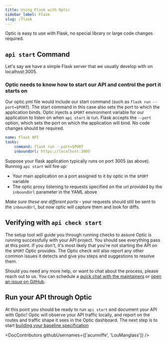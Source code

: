 ```yaml
---
title: Using Flask with Optic
sidebar_label: Flask
slug: /flask
---
```


Optic is easy to use with Flask, no special library or large code changes required.

## `api start` Command

Let's say we have a simple Flask server that we usually develop with on localhost:3005.

### Optic needs to know how to start our API and control the port it starts on

Our optic.yml file would include our start command (such as `flask run --port=$PORT`). The start command in this case also sets the port to which the application binds. Optic injects a `$PORT` environment variable for our application to listen on when `api start` is run. Flask accepts the `--port` option, which sets the port on which the application will bind. No code changes should be required.

``` yaml
name: Flask API
tasks:
    command: flask run --port=$PORT
    inboundUrl: https://localhost:3005
```
Suppose your flask application typically runs on port 3005 (as above). Running `api start` will fire up:

* Your main application on a port assigned to it by optic in the `$PORT` variable
* The optic proxy listening to requests specified on the url provided by the `inboundUrl` parameter in the YAML above

*Make sure these are different ports* - your requests should still be sent to the `inboundUrl`, but now optic will capture them and look for diffs.

## Verifying with `api check start`

The setup tool will guide you through running checks to assure Optic is running successfully with your API project. You should see everything pass at this point. If you don't, it's most likely that you're not starting the API on the `$PORT` Optic provides. The Optic check will also report any other common issues it detects and give you steps and suggestions to resolve them.

Should you need any more help, or want to chat about the process, please reach out to us. You can schedule a [quick chat with the maintainers](https://calendly.com/opticlabs/maintainer-office-hours) or [open an issue on GitHub](https://github.com/opticdev/optic/issues/new?title=API%20Init:%20).

## Run your API through Optic

At this point you should be ready to run `api start` and document your API with Optic! Optic will observe your API traffic locally, and report on the routes and traffic shape it sees in the Optic dashboard. The next step is to start [building your baseline specification](/docs/using/baseline)


<DocContributors githubUsernames={['acunniffe', 'LouManglass']} />
